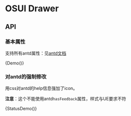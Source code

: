 
<Meta title="OSUI-Form" component={Demo} />

# OSUI Drawer

## API

### 基本属性

支持所有antd属性：见[antd文档](https://ant.design/components/drawer-cn/)

<Preview>
  <Story name="Demo">
        {Demo()}
  </Story>
</Preview>

### 对antd的强制修改

用css对antd的help信息强加了icon。

**注意**：这个不能使用antd`hasFeedback`属性，样式与UE要求不符

<Preview>
  <Story name="StatusDemo">
        {StatusDemo()}
  </Story>
</Preview>

